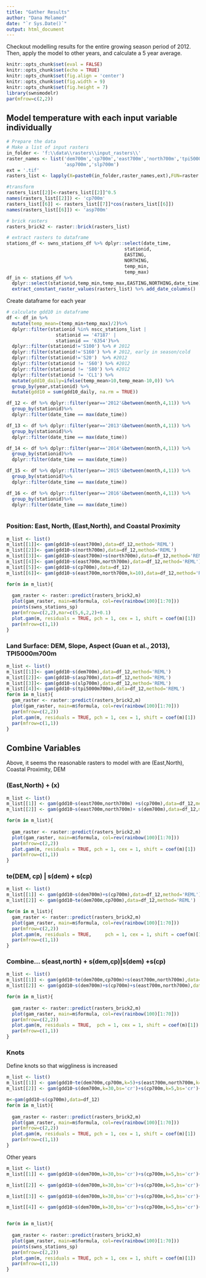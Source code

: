 ```yaml
---
title: "Gather Results"
author: "Dana Melamed"
date: "`r Sys.Date()`"
output: html_document
---
```


Checkout modelling results for the entire growing season period of 2012.
Then, apply the model to other years, and calculate a 5 year average.

```r
knitr::opts_chunk$set(eval = FALSE)
knitr::opts_chunk$set(echo = TRUE)
knitr::opts_chunk$set(fig.align = 'center')
knitr::opts_chunk$set(fig.width = 9)
knitr::opts_chunk$set(fig.height = 7)
library(swnsmodelr)
par(mfrow=c(2,2))
```

## Model temperature with each input variable individually

```r
# Prepare the data
# Make a list of input rasters
in_folder <- 'f:\\data\\rasters\\input_rasters\\'
raster_names <- list('dem700m','cp700m','east700m','north700m','tpi5000m700m',
                     'asp700m','slp700m')
ext = '.tif'
rasters_list <- lapply(X=paste0(in_folder,raster_names,ext),FUN=raster::raster)

#transform
rasters_list[[2]]<-rasters_list[[2]]^0.5
names(rasters_list[[2]]) <- 'cp700m'
rasters_list[[6]] <- rasters_list[[7]]*cos(rasters_list[[6]])
names(rasters_list[[6]]) <- 'asp700m'

# brick rasters
rasters_brick2 <- raster::brick(rasters_list)

# extract rasters to dataframe
stations_df <- swns_stations_df %>% dplyr::select(date_time,
                                           stationid,
                                           EASTING,
                                           NORTHING,
                                           temp_min,
                                           temp_max)
df_in <- stations_df %>% 
  dplyr::select(stationid,temp_min,temp_max,EASTING,NORTHING,date_time) %>%
  extract_constant_raster_values(rasters_list) %>% add_date_columns()
```





Create dataframe for each year
```r

# calculate gdd10 in dataframe
df <- df_in %>%
  mutate(temp_mean=(temp_min+temp_max)/2)%>%
  dplyr::filter(stationid %in% nscc_stations_list |
                  stationid == '47187' |
                  stationid == '6354')%>%
  dplyr::filter(stationid!='S100') %>% # 2012
  dplyr::filter(stationid!='S160') %>% # 2012, early in season/cold
  dplyr::filter(stationid!='S20')  %>% #2012
  dplyr::filter(stationid != 'S60') %>% #2012
  dplyr::filter(stationid != 'S80') %>% #2012
  dplyr::filter(stationid != 'CL1') %>%
  mutate(gdd10_daily=ifelse(temp_mean>10,temp_mean-10,0)) %>%
  group_by(year,stationid) %>%
  mutate(gdd10 = sum(gdd10_daily, na.rm = TRUE))

df_12 <- df %>% dplyr::filter(year=='2012'&between(month,4,11)) %>%
  group_by(stationid)%>%
  dplyr::filter(date_time == max(date_time))

df_13 <- df %>% dplyr::filter(year=='2013'&between(month,4,11)) %>%
  group_by(stationid)%>%
  dplyr::filter(date_time == max(date_time))

df_14 <- df %>% dplyr::filter(year=='2014'&between(month,4,11)) %>%
  group_by(stationid)%>%
  dplyr::filter(date_time == max(date_time))

df_15 <- df %>% dplyr::filter(year=='2015'&between(month,4,11)) %>%
  group_by(stationid)%>%
  dplyr::filter(date_time == max(date_time))

df_16 <- df %>% dplyr::filter(year=='2016'&between(month,4,11)) %>%
  group_by(stationid)%>%
  dplyr::filter(date_time == max(date_time))
  
```

### Position: East, North, (East,North), and Coastal Proximity

```r
m_list <- list()
m_list[[1]]<- gam(gdd10~s(east700m),data=df_12,method='REML')
m_list[[2]]<- gam(gdd10~s(north700m),data=df_12,method='REML')
m_list[[3]]<- gam(gdd10~s(east700m)+s(north700m),data=df_12,method='REML')
m_list[[4]]<- gam(gdd10~s(east700m,north700m),data=df_12,method='REML')
m_list[[5]]<- gam(gdd10~s(cp700m),data=df_12)
m_list[[6]]<- gam(gdd10~s(east700m,north700m,k=10),data=df_12,method='REML')

for(m in m_list){
  
  gam_raster <- raster::predict(rasters_brick2,m)
  plot(gam_raster, main=m$formula, col=rev(rainbow(100)[1:70]))
  points(swns_stations_sp)
  par(mfrow=c(2,2),mar=c(5,6,2,2)+0.1)
  plot.gam(m, residuals = TRUE, pch = 1, cex = 1, shift = coef(m)[1])
  par(mfrow=c(1,1))
}

```

### Land Surface: DEM, Slope, Aspect (Guan et al., 2013), TPI5000m700m

```r
m_list <- list()
m_list[[1]]<- gam(gdd10~s(dem700m),data=df_12,method='REML')
m_list[[2]]<- gam(gdd10~s(asp700m),data=df_12,method='REML')
m_list[[3]]<- gam(gdd10~s(slp700m),data=df_12,method='REML')
m_list[[4]]<- gam(gdd10~s(tpi5000m700m),data=df_12,method='REML')
for(m in m_list){
  gam_raster <- raster::predict(rasters_brick2,m)
  plot(gam_raster, main=m$formula, col=rev(rainbow(100)[1:70]))
  par(mfrow=c(2,2))
  plot.gam(m, residuals = TRUE, pch = 1, cex = 1, shift = coef(m)[1])
  par(mfrow=c(1,1))
}
```

## Combine Variables

Above, it seems the reasonable rasters to model with are (East,North), Coastal Proximity, DEM

### (East,North) + (x)

```r
m_list <- list()
m_list[[1]] <- gam(gdd10~s(east700m,north700m) +s(cp700m),data=df_12,method='REML')
m_list[[2]] <- gam(gdd10~s(east700m,north700m)+ s(dem700m),data=df_12,method='REML')

for(m in m_list){
  
  gam_raster <- raster::predict(rasters_brick2,m)
  plot(gam_raster, main=m$formula, col=rev(rainbow(100)[1:70]))
  par(mfrow=c(2,2))
  plot.gam(m, residuals = TRUE, pch = 1, cex = 1, shift = coef(m)[1])
  par(mfrow=c(1,1))
}
```

### te(DEM, cp) \| s(dem) + s(cp)

```r
m_list <- list()
m_list[[1]] <- gam(gdd10~s(dem700m)+s(cp700m),data=df_12,method='REML')
m_list[[2]] <- gam(gdd10~te(dem700m,cp700m),data=df_12,method='REML')

for(m in m_list){
  gam_raster <- raster::predict(rasters_brick2,m)
  plot(gam_raster, main=m$formula, col=rev(rainbow(100)[1:70]))
  par(mfrow=c(2,2))
  plot.gam(m, residuals = TRUE,     pch = 1, cex = 1, shift = coef(m)[1])
  par(mfrow=c(1,1))
}
```

### Combine... s(east,north) + s(dem,cp)|s(dem) +s(cp)

```r
m_list <- list()
m_list[[1]] <- gam(gdd10~te(dem700m,cp700m)+s(east700m,north700m),data=df_12,method='REML')
m_list[[2]] <- gam(gdd10~s(dem700m)+s(cp700m)+s(east700m,north700m),data=df_12,method='REML')

for(m in m_list){
  
  gam_raster <- raster::predict(rasters_brick2,m)
  plot(gam_raster, main=m$formula, col=rev(rainbow(100)[1:70]))
  par(mfrow=c(2,2))
  plot.gam(m, residuals = TRUE,  pch = 1, cex = 1, shift = coef(m)[1])
  par(mfrow=c(1,1))
}
```



### Knots
Define knots so that wiggliness is increased
```r
m_list <- list()
m_list[[1]] <- gam(gdd10~te(dem700m,cp700m,k=5)+s(east700m,north700m,k=10),data=df_12,method='REML')
m_list[[2]] <- gam(gdd10~s(dem700m,k=30,bs='cr')+s(cp700m,k=5,bs='cr')+s(east700m,north700m,k=20),data=df_12,method='REML',family=gaussian())

m<-gam(gdd10~s(cp700m),data=df_12)
for(m in m_list){
  
  gam_raster <- raster::predict(rasters_brick2,m)
  plot(gam_raster, main=m$formula, col=rev(rainbow(100)[1:70]))
  par(mfrow=c(2,2))
  plot.gam(m, residuals = TRUE, pch = 1, cex = 1, shift = coef(m)[1])
  par(mfrow=c(1,1))
}
```

Other years
```r
m_list <- list()
m_list[[1]] <- gam(gdd10~s(dem700m,k=30,bs='cr')+s(cp700m,k=5,bs='cr')+s(east700m,north700m,k=20),data=df_13,method='REML',family=gaussian())

m_list[[2]] <- gam(gdd10~s(dem700m,k=30,bs='cr')+s(cp700m,k=5,bs='cr')+s(east700m,north700m,k=20),data=df_14,method='REML',family=gaussian())

m_list[[3]] <- gam(gdd10~s(dem700m,k=30,bs='cr')+s(cp700m,k=5,bs='cr')+s(east700m,north700m,k=20),data=df_15,method='REML',family=gaussian())

m_list[[4]] <- gam(gdd10~s(dem700m,k=30,bs='cr')+s(cp700m,k=5,bs='cr')+s(east700m,north700m,k=20),data=df_16,method='REML',family=gaussian())


for(m in m_list){
  
  gam_raster <- raster::predict(rasters_brick2,m)
  plot(gam_raster, main=m$formula, col=rev(rainbow(100)[1:70]))
  points(swns_stations_sp)
  par(mfrow=c(2,2))
  plot.gam(m, residuals = TRUE, pch = 1, cex = 1, shift = coef(m)[1])
  par(mfrow=c(1,1))
}
```